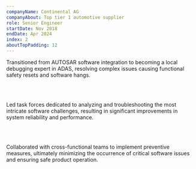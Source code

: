 ```yaml
---
companyName: Continental AG
companyAbout: Top tier 1 automotive supplier
role: Senior Engineer
startDate: Nov 2018
endDate: Apr 2024
index: 2
aboutTopPadding: 12
---
```


Transitioned from AUTOSAR software integration to becoming a local debugging expert in ADAS, resolving complex issues causing functional safety resets and software hangs.

<br></br>

Led task forces dedicated to analyzing and troubleshooting the most intricate software challenges, resulting in significant improvements in system reliability and performance.

<br></br>

Collaborated with cross-functional teams to implement preventive measures, ultimately minimizing the occurrence of critical software issues and ensuring safe product operation.
